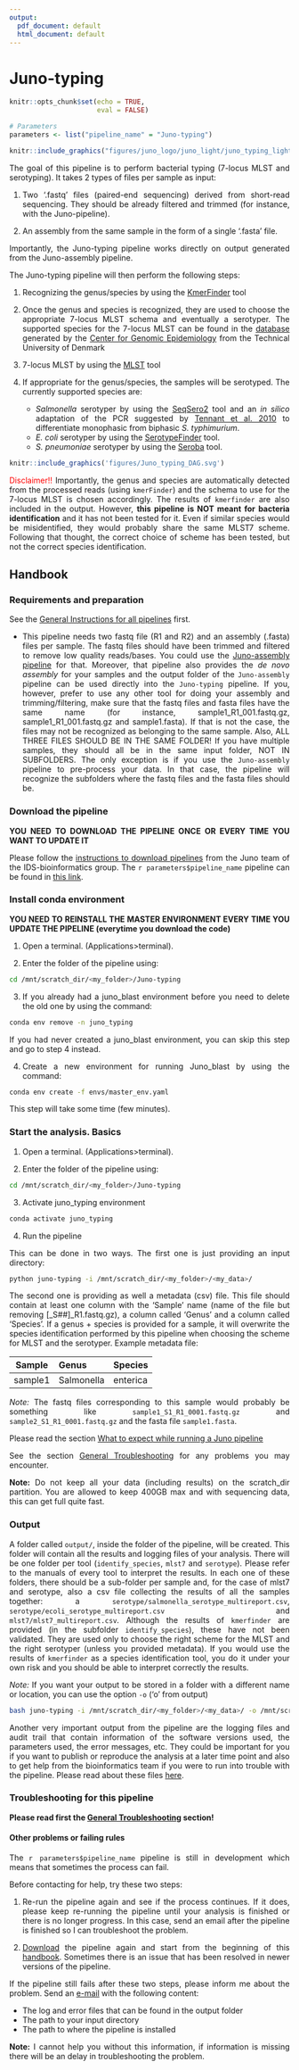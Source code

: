 ```yaml
---
output:
  pdf_document: default
  html_document: default
---
```

# Juno-typing {#juno-typing}

<style>
body {
text-align: justify}
</style>

```r
knitr::opts_chunk$set(echo = TRUE, 
                      eval = FALSE)
```

```r

# Parameters
parameters <- list("pipeline_name" = "Juno-typing")

```

```r
knitr::include_graphics("figures/juno_logo/juno_light/juno_typing_lightbg.png")
```

The goal of this pipeline is to perform bacterial typing (7-locus MLST and serotyping). It takes 2 types of files per sample as input:  

1. Two '.fastq' files (paired-end sequencing) derived from short-read sequencing. They should be already filtered and trimmed (for instance, with the Juno-pipeline).  

2. An assembly from the same sample in the form of a single '.fasta' file.  

Importantly, the Juno-typing pipeline works directly on output generated from the Juno-assembly pipeline. 

The Juno-typing pipeline will then perform the following steps:  

1. Recognizing the genus/species by using the [KmerFinder](https://bitbucket.org/genomicepidemiology/kmerfinder/src/master/) tool  

2. Once the genus and species is recognized, they are used to choose the appropriate 7-locus MLST schema and eventually a serotyper. The supported species for the 7-locus MLST can be found in the [database](https://bitbucket.org/genomicepidemiology/mlst_db/src/master/) generated by the [Center for Genomic Epidemiology](http://genomicepidemiology.org/) from the Technical University of Denmark  

3. 7-locus MLST by using the [MLST](https://bitbucket.org/genomicepidemiology/mlst/src/master/) tool  

4. If appropriate for the genus/species, the samples will be serotyped. The currently supported species are:
    - _Salmonella_ serotyper by using the [SeqSero2](https://journals.asm.org/doi/10.1128/aem.01746-19?permanently=true&) tool and an _in silico_ adaptation of the PCR suggested by [Tennant et al. 2010](https://journals.plos.org/plosntds/article?id=10.1371/journal.pntd.0000621) to differentiate monophasic from biphasic _S. typhimurium_.
    - _E. coli_ serotyper by using the [SerotypeFinder](https://bitbucket.org/genomicepidemiology/serotypefinder/src/master/) tool.
    - _S. pneumoniae_ serotyper by using the [Seroba](https://github.com/sanger-pathogens/seroba) tool.

```r

knitr::include_graphics('figures/Juno_typing_DAG.svg')

```

<span style="color:red;">Disclaimer!!</span> Importantly, the genus and species are automatically detected from the processed reads (using `kmerFinder`) and the schema to use for the 7-locus MLST is chosen accordingly. The results of `kmerfinder` are also included in the output. However, <span style="font-weight:bold;">this pipeline is NOT meant for bacteria identification</span> and it has not been tested for it. Even if similar species would be misidentified, they would probably share the same MLST7 scheme. Following that thought, the correct choice of scheme has been tested, but not the correct species identification.  

## Handbook

### Requirements and preparation

See the [General Instructions for all pipelines](#general-instructions) first.  

- This pipeline needs two fastq file (R1 and R2) and an assembly (.fasta) files per sample. The fastq files should have been trimmed and filtered to remove low quality reads/bases. You could use the [Juno-assembly pipeline](#juno-assembly) for that. Moreover, that pipeline also provides the _de novo assembly_ for your samples and the output folder of the `Juno-assembly` pipeline can be used directly into the `Juno-typing` pipeline. If you, however, prefer to use any other tool for doing your assembly and trimming/filtering, make sure that the fastq files and fasta files have the same name (for instance, sample1_R1_001.fastq.gz, sample1_R1_001.fastq.gz and sample1.fasta). If that is not the case, the files may not be recognized as belonging to the same sample. Also, ALL THREE FILES SHOULD BE IN THE SAME FOLDER! If you have multiple samples, they should all be in the same input folder, NOT IN SUBFOLDERS. The only exception is if you use the `Juno-assembly` pipeline to pre-process your data. In that case, the pipeline will recognize the subfolders where the fastq files and the fasta files should be.


### Download the pipeline  

**YOU NEED TO DOWNLOAD THE PIPELINE ONCE OR EVERY TIME YOU WANT TO UPDATE IT**

Please follow the [instructions to download pipelines](#downloading-instructions) from the Juno team of the IDS-bioinformatics group. The `r parameters$pipeline_name` pipeline can be found in [this link](https://github.com/RIVM-bioinformatics/Juno-typing).  


### Install conda environment

**YOU NEED TO REINSTALL THE MASTER ENVIRONMENT EVERY TIME YOU UPDATE THE PIPELINE (everytime you download the code)**

1. Open a terminal. (Applications>terminal).  

2. Enter the folder of the pipeline using:  

```bash
cd /mnt/scratch_dir/<my_folder>/Juno-typing
```

3. If you already had a juno_blast environment before you need to delete the old one by using the command:

```bash
conda env remove -n juno_typing
```

If you had never created a juno_blast environment, you can skip this step and go to step 4 instead.

4. Create a new environment for running Juno_blast by using the command:

```bash
conda env create -f envs/master_env.yaml
```

This step will take some time (few minutes).


### Start the analysis. Basics

1. Open a terminal. (Applications>terminal).  

2. Enter the folder of the pipeline using:  

```bash
cd /mnt/scratch_dir/<my_folder>/Juno-typing
```

3. Activate juno_typing environment

```bash
conda activate juno_typing
```

4. Run the pipeline  

This can be done in two ways. The first one is just providing an input directory:  

```bash
python juno-typing -i /mnt/scratch_dir/<my_folder>/<my_data>/
```

The second one is providing as well a metadata (csv) file. This file should contain at least one column with the 'Sample' name (name of the file but removing [_S##]_R1.fastq.gz), a column called 'Genus' and a column called 'Species'. If a genus + species is provided for a sample, it will overwrite the species identification performed by this pipeline when choosing the scheme for MLST and the serotyper. Example metadata file:

| __Sample__ | __Genus__ | __Species__ |
| :---: | :--- | :--- |
| sample1 | Salmonella | enterica |


*Note:* The fastq files corresponding to this sample would probably be something like `sample1_S1_R1_0001.fastq.gz` and `sample2_S1_R1_0001.fastq.gz` and the fasta file `sample1.fasta`.

Please read the section [What to expect while running a Juno pipeline](#what-to-expect)

See the section [General Troubleshooting](#general-troubleshooting) for any problems you may encounter. 

**Note:** Do not keep all your data (including results) on the scratch_dir partition. You are allowed to keep 400GB max and with sequencing data, this can get full quite fast.

### Output 

A folder called `output/`, inside the folder of the pipeline, will be created. This folder will contain all the results and logging files of your analysis. There will be one folder per tool (`identify_species`, `mlst7` and `serotype`). Please refer to the manuals of every tool to interpret the results. In each one of these folders, there should be a sub-folder per sample and, for the case of mlst7 and serotype, also a csv file collecting the results of all the samples together: a `serotype/salmonella_serotype_multireport.csv`, `serotype/ecoli_serotype_multireport.csv` and `mlst7/mlst7_multireport.csv`. Although the results of `kmerfinder` are provided (in the subfolder `identify_species`), these have not been validated. They are used only to choose the right scheme for the MLST and the right serotyper (unless you provided metadata). If you would use the results of `kmerfinder` as a species identification tool, you do it under your own risk and you should be able to interpret correctly the results.  

*Note:* If you want your output to be stored in a folder with a different name or location, you can use the option `-o` ('o' from output) 

```bash
bash juno-typing -i /mnt/scratch_dir/<my_folder>/<my_data>/ -o /mnt/scratch_dir/<my_folder>/<my_results>/
```

Another very important output from the pipeline are the logging files and audit trail that contain information of the software versions used, the parameters used, the error messages, etc. They could be important for you if you want to publish or reproduce the analysis at a later time point and also to get help from the bioinformatics team if you were to run into trouble with the pipeline. Please read about these files [here](#general-output). 

### Troubleshooting for this pipeline

**Please read first the [General Troubleshooting](#general-troubleshooting) section!**

#### Other problems or failing rules  

The `r parameters$pipeline_name` pipeline is still in development which means that sometimes the process can fail.

Before contacting for help, try these two steps:

1. Re-run the pipeline again and see if the process continues. If it does, please keep re-running the pipeline until your analysis is finished or there is no longer progress. In this case, send an email after the pipeline is finished so I can troubleshoot the problem.

2. [Download](https://github.com/RIVM-bioinformatics/Juno-typing) the pipeline again and start from the beginning of this [handbook](#juno-typing). Sometimes there is an issue that has been resolved in newer versions of the pipeline.

If the pipeline still fails after these two steps, please inform me about the problem. Send an [e-mail](mailto:alejandra.hernandez.segura@rivm.nl) with the following content:

* The log and error files that can be found in the output folder
* The path to your input directory
* The path to where the pipeline is installed

**Note:** I cannot help you without this information, if information is missing there will be an delay in troubleshooting the problem.